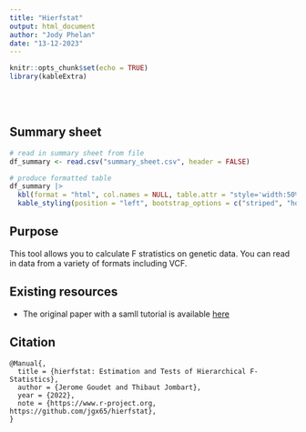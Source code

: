 ```yaml
---
title: "Hierfstat"
output: html_document
author: "Jody Phelan"
date: "13-12-2023"
---
```


```r
knitr::opts_chunk$set(echo = TRUE)
library(kableExtra)
```

<br/>
<br/>

## Summary sheet

```r
# read in summary sheet from file
df_summary <- read.csv("summary_sheet.csv", header = FALSE)

# produce formatted table
df_summary |>
  kbl(format = "html", col.names = NULL, table.attr = "style='width:50%;'", escape = FALSE) |>
  kable_styling(position = "left", bootstrap_options = c("striped", "hover", "condensed"))
```

## Purpose

This tool allows you to calculate F stratistics on genetic data. You can read in data from a 
variety of formats including VCF.

## Existing resources

- The original paper with a samll tutorial is available [here](https://www.sciencedirect.com/science/article/pii/S1567134807001037)

## Citation

```
@Manual{,
  title = {hierfstat: Estimation and Tests of Hierarchical F-Statistics},
  author = {Jerome Goudet and Thibaut Jombart},
  year = {2022},
  note = {https://www.r-project.org, https://github.com/jgx65/hierfstat},
}
```